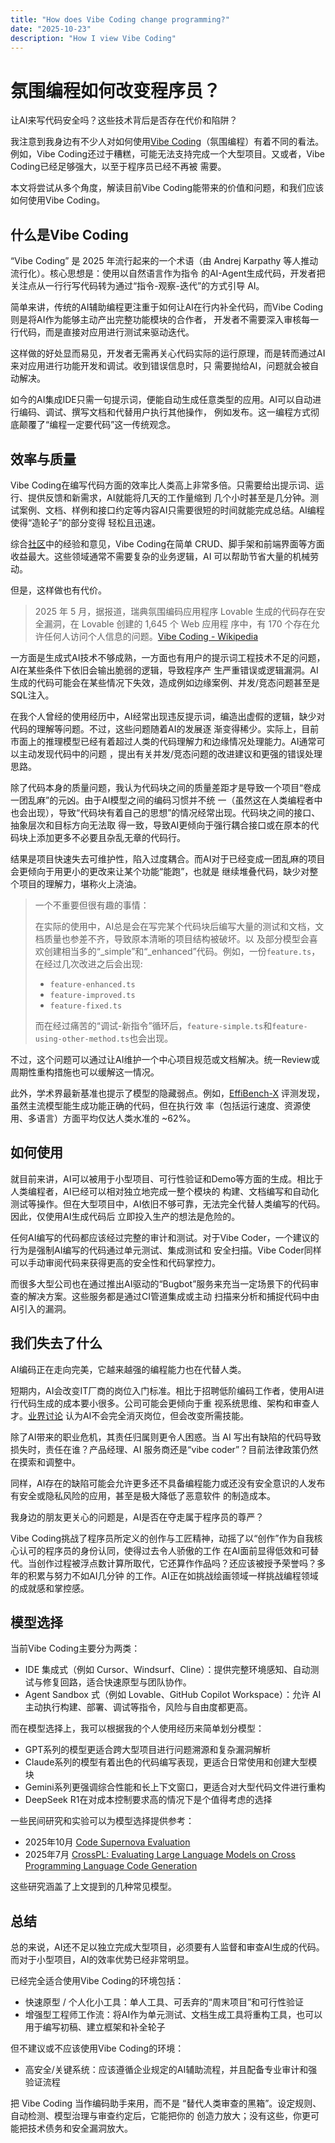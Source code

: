 ```yaml
---
title: "How does Vibe Coding change programming?"
date: "2025-10-23"
description: "How I view Vibe Coding"
---
```


# 氛围编程如何改变程序员？

让AI来写代码安全吗？这些技术背后是否存在代价和陷阱？

我注意到我身边有不少人对如何使用[Vibe Coding](https://en.wikipedia.org/wiki/Vibe_coding)（氛围编程）有着不同的看法。  
例如，Vibe Coding还过于糟糕，可能无法支持完成一个大型项目。又或者，Vibe Coding已经足够强大，以至于程序员已经不再被
需要。

本文将尝试从多个角度，解读目前Vibe Coding能带来的价值和问题，和我们应该如何使用Vibe Coding。

## 什么是Vibe Coding

“Vibe Coding” 是 2025 年流行起来的一个术语（由 Andrej Karpathy 等人推动流行化）。核心思想是：使用以自然语言作为指令
的AI-Agent生成代码，开发者把关注点从一行行写代码转为通过“指令-观察-迭代”的方式引导 AI。

简单来讲，传统的AI辅助编程更注重于如何让AI在行内补全代码，而Vibe Coding则是将AI作为能够主动产出完整功能模块的合作者，
开发者不需要深入审核每一行代码，而是直接对应用进行测试来驱动迭代。

这样做的好处显而易见，开发者无需再关心代码实际的运行原理，而是转而通过AI来对应用进行功能开发和调试。收到错误信息时，只
需要抛给AI，问题就会被自动解决。

如今的AI集成IDE只需一句提示词，便能自动生成任意类型的应用。AI可以自动进行编码、调试、撰写文档和代替用户执行其他操作，
例如发布。这一编程方式彻底颠覆了“编程一定要代码”这一传统观念。

## 效率与质量

Vibe Coding在编写代码方面的效率比人类高上非常多倍。只需要给出提示词、运行、提供反馈和新需求，AI就能将几天的工作量缩到
几个小时甚至是几分钟。测试案例、文档、样例和接口约定等内容AI只需要很短的时间就能完成总结。AI编程使得“造轮子”的部分变得
轻松且迅速。

综合[社区](https://cloud.google.com/discover/what-is-vibe-coding#vibe-coding-versus-traditional-programming)中的经验和意见，Vibe Coding在简单 CRUD、脚手架和前端界面等方面收益最大。这些领域通常不需要复杂的业务逻辑，AI
可以帮助节省大量的机械劳动。

但是，这样做也有代价。

> 2025 年 5 月，据报道，瑞典氛围编码应用程序 Lovable 生成的代码存在安全漏洞，在 Lovable 创建的 1,645 个 Web 应用程
> 序中，有 170 个存在允许任何人访问个人信息的问题。[Vibe Coding - Wikipedia](https://en.wikipedia.org/wiki/Vibe_coding#Quality_of_code_and_security_issues)

一方面是生成式AI技术不够成熟，一方面也有用户的提示词工程技术不足的问题，AI在某些条件下依旧会输出脆弱的逻辑，导致程序产
生严重错误或逻辑漏洞。AI生成的代码可能会在某些情况下失效，造成例如边缘案例、并发/竞态问题甚至是SQL注入。

在我个人曾经的使用经历中，AI经常出现违反提示词，编造出虚假的逻辑，缺少对代码的理解等问题。不过，这些问题随着AI的发展逐
渐变得稀少。实际上，目前市面上的推理模型已经有着超过人类的代码理解力和边缘情况处理能力。AI通常可以主动发现代码中的问题
，提出有关并发/竞态问题的改进建议和更强的错误处理思路。

除了代码本身的质量问题，我认为代码块之间的质量差距才是导致一个项目“卷成一团乱麻”的元凶。由于AI模型之间的编码习惯并不统
一（虽然这在人类编程者中也会出现），导致“代码块有着自己的思想”的情况经常出现。代码块之间的接口、抽象层次和目标方向无法取
得一致，导致AI更倾向于强行耦合接口或在原本的代码块上添加更多不必要且杂乱无章的代码行。

结果是项目快速失去可维护性，陷入过度耦合。而AI对于已经变成一团乱麻的项目会更倾向于用更小的更改来让某个功能“能跑”，也就是
继续堆叠代码，缺少对整个项目的理解力，堪称火上浇油。

> 一个不重要但很有趣的事情：
> 
> 在实际的使用中，AI总是会在写完某个代码块后编写大量的测试和文档，文档质量也参差不齐，导致原本清晰的项目结构被破坏。以
> 及部分模型会喜欢创建相当多的“_simple”和“_enhanced”代码。例如，一份`feature.ts`，在经过几次改进之后会出现: 
> 
> - `feature-enhanced.ts`
> - `feature-improved.ts`
> - `feature-fixed.ts`
> 
> 而在经过痛苦的“调试-新指令”循环后，`feature-simple.ts`和`feature-using-other-method.ts`也会出现。

不过，这个问题可以通过让AI维护一个中心项目规范或文档解决。统一Review或周期性重构措施也可以缓解这一情况。

此外，学术界最新基准也提示了模型的隐藏弱点。例如，[EffiBench-X](https://arxiv.org/html/2505.13004v1) 评测发现，虽然主流模型能生成功能正确的代码，但在执行效
率（包括运行速度、资源使用、多语言）方面平均仅达人类水准的 ~62%。

## 如何使用

就目前来讲，AI可以被用于小型项目、可行性验证和Demo等方面的生成。相比于人类编程者，AI已经可以相对独立地完成一整个模块的
构建、文档编写和自动化测试等操作。但在大型项目中，AI依旧不够可靠，无法完全代替人类编写的代码。因此，仅使用AI生成代码后
立即投入生产的想法是危险的。

任何AI编写的代码都应该经过完整的审计和测试。对于Vibe Coder，一个建议的行为是强制AI编写的代码通过单元测试、集成测试和
安全扫描。Vibe Coder同样可以手动审阅代码来获得更高的安全性和代码掌控力。

而很多大型公司也在通过推出AI驱动的“Bugbot”服务来充当一定场景下的代码审查的解决方案。这些服务都是通过CI管道集成或主动
扫描来分析和捕捉代码中由AI引入的漏洞。

## 我们失去了什么

AI编码正在走向完美，它越来越强的编程能力也在代替人类。

短期内，AI会改变IT厂商的岗位入门标准。相比于招聘低阶编码工作者，使用AI进行代码生成的成本要小很多。公司可能会更倾向于重
视系统思维、架构和审查人才。[业界讨论](https://www.businessinsider.com/reid-hoffman-vibe-coding-productivity-software-2025-8)
认为AI不会完全消灭岗位，但会改变所需技能。

除了AI带来的职业危机，其责任归属则更令人困惑。当 AI 写出有缺陷的代码导致损失时，责任在谁？产品经理、AI 服务商还是“vibe
 coder”？目前法律政策仍然在摸索和调整中。

同样，AI存在的缺陷可能会允许更多还不具备编程能力或还没有安全意识的人发布有安全或隐私风险的应用，甚至是极大降低了恶意软件
的制造成本。

我身边的朋友更关心的问题是，AI是否在夺走属于程序员的尊严？

Vibe Coding挑战了程序员所定义的创作与工匠精神，动摇了以“创作”作为自我核心认可的程序员的身份认同，使得过去令人骄傲的工作
在AI面前显得低效和可替代。当创作过程被浮点数计算所取代，它还算作作品吗？还应该被授予荣誉吗？多年的积累与努力不如AI几分钟
的工作。AI正在如挑战绘画领域一样挑战编程领域的成就感和掌控感。

## 模型选择

当前Vibe Coding主要分为两类：

- IDE 集成式（例如 Cursor、Windsurf、Cline）：提供完整环境感知、自动测试与修复回路，适合快速原型与团队协作。
- Agent Sandbox 式（例如 Lovable、GitHub Copilot Workspace）：允许 AI 主动执行构建、部署、调试等指令，风险与自由度都更高。

而在模型选择上，我可以根据我的个人使用经历来简单划分模型：
- GPT系列的模型更适合跨大型项目进行问题溯源和复杂漏洞解析
- Claude系列的模型有着出色的代码编写表现，更适合日常使用和创建大型模块
- Gemini系列更强调综合性能和长上下文窗口，更适合对大型代码文件进行重构
- DeepSeek R1在对成本控制要求高的情况下是个值得考虑的选择

一些民间研究和实验可以为模型选择提供参考：
- 2025年10月 [Code Supernova Evaluation](https://github.com/centminmod/code-supernova-evaluation)
- 2025年7月 [CrossPL: Evaluating Large Language Models on Cross Programming Language Code Generation](https://arxiv.org/html/2507.19904v1#S5)

这些研究涵盖了上文提到的几种常见模型。

## 总结

总的来说，AI还不足以独立完成大型项目，必须要有人监督和审查AI生成的代码。而对于小型项目，AI的效率优势已经非常明显。

已经完全适合使用Vibe Coding的环境包括：
- 快速原型 / 个人化小工具：单人工具、可丢弃的“周末项目”和可行性验证
- 增强型工程师工作流：将AI作为单元测试、文档生成工具将重构工具，也可以用于编写初稿、建立框架和补全轮子

但不建议或不应该使用Vibe Coding的环境：
- 高安全/关键系统：应该遵循企业规定的AI辅助流程，并且配备专业审计和强验证流程

把 Vibe Coding 当作编码助手来用，而不是 “替代人类审查的黑箱”。设定规则、自动检测、模型治理与审查约定后，它能把你的
创造力放大；没有这些，你更可能把技术债务和安全漏洞放大。


